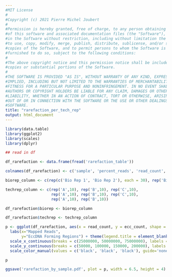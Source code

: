 ```yaml
---
#MIT License
#
#Copyright (c) 2021 Pierre Michel Joubert
#
#Permission is hereby granted, free of charge, to any person obtaining a copy
#of this software and associated documentation files (the "Software"), to deal
#in the Software without restriction, including without limitation the rights
#to use, copy, modify, merge, publish, distribute, sublicense, and/or sell
#copies of the Software, and to permit persons to whom the Software is
#furnished to do so, subject to the following conditions:
#
#The above copyright notice and this permission notice shall be included in all
#copies or substantial portions of the Software.
#
#THE SOFTWARE IS PROVIDED "AS IS", WITHOUT WARRANTY OF ANY KIND, EXPRESS OR
#IMPLIED, INCLUDING BUT NOT LIMITED TO THE WARRANTIES OF MERCHANTABILITY,
#FITNESS FOR A PARTICULAR PURPOSE AND NONINFRINGEMENT. IN NO EVENT SHALL THE
#AUTHORS OR COPYRIGHT HOLDERS BE LIABLE FOR ANY CLAIM, DAMAGES OR OTHER
#LIABILITY, WHETHER IN AN ACTION OF CONTRACT, TORT OR OTHERWISE, ARISING FROM,
#OUT OF OR IN CONNECTION WITH THE SOFTWARE OR THE USE OR OTHER DEALINGS IN THE
#SOFTWARE.
title: "rarefaction_per_tech_rep"
output: html_document
---
```


```r
library(data.table)
library(ggplot2)
library(scales)
library(dplyr)
```

```r

## read in df

df_rarefaction <- data.frame(fread('rarefaction_table'))

colnames(df_rarefaction) <- c('sample', 'percent_reads', 'read_count', 'ecc_count')

biorep_column <- c(rep(c('Bio Rep 1', 'Bio Rep 2'), each = 30), rep('Bio Rep 3', each = 20))

techrep_column <- c(rep('A',10), rep('B',10), rep('C',10),
                    rep('A',10), rep('B',10), rep('C',10),
                    rep('A',10), rep('B',10))

df_rarefaction$biorep <- biorep_column

df_rarefaction$techrep <- techrep_column


```

```r

p <- ggplot(df_rarefaction, aes(x = read_count, y = ecc_count, shape = biorep)) + geom_point() + geom_line(aes(color=techrep), lwd=0.25) + 
  labs(x="Mapped Reads",
       y="EccDNA Forming Regions") + theme(legend.title = element_blank()) +
  scale_x_continuous(breaks = c(25000000, 50000000, 75000000), labels = c('25,000,000', '50,000,000', '75,000,000')) +
  scale_y_continuous(breaks = c(50000, 100000, 150000, 200000), labels = c('50,000', '100,000', '150,000', '200,000'))+
  scale_color_manual(values = c('black', 'black', 'black'), guide='none')+theme(axis.text=element_text(size=6), axis.title=element_text(size=8), legend.text=element_text(size=8))

p

ggsave('rarefaction_by_sample.pdf', plot = p, width = 6.5, height = 4)


```

